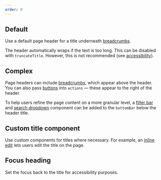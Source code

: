 ```yaml
---
order: 0
---
```



## Default

Use a default page header for a title underneath [breadcrumbs](/components/breadcrumbs/examples).

The header automatically wraps if the text is too long. This can be disabled with `truncateTitle`. However, this is not recommended (see [accessibility](/components/page-header/usage#accessibility)).

<Example Component={PageHeaderDefault} packageName="@atlaskit/page-header" />

## Complex

Page headers can include [breadcrumbs](/components/breadcrumbs/examples), which appear above the header. You can also pass [buttons](/components/button/examples) into `actions` — these appear to the right of the header.

To help users refine the page content on a more granular level, a [filter bar](/components/textfield/examples) and [search dropdown](/components/dropdown-menu/examples) component can be added to the `bottomBar` below the header title.

<Example Component={PageHeaderComplex} packageName="@atlaskit/page-header" />

## Custom title component

<!-- TODO: change atlaskit link once inline edit migrates to atlassian.design -->

Use custom components for titles where necessary. For example, an [inline edit](https://atlaskit.atlassian.com/packages/design-system/inline-edit) lets users edit the title on the page.

<Example
  Component={PageHeaderCustomTitle}
  packageName="@atlaskit/page-header"
/>

## Focus heading

Set the focus back to the title for accessibility purposes.

<Example
  Component={PageHeaderFocusHeading}
  packageName="@atlaskit/page-header"
/>
